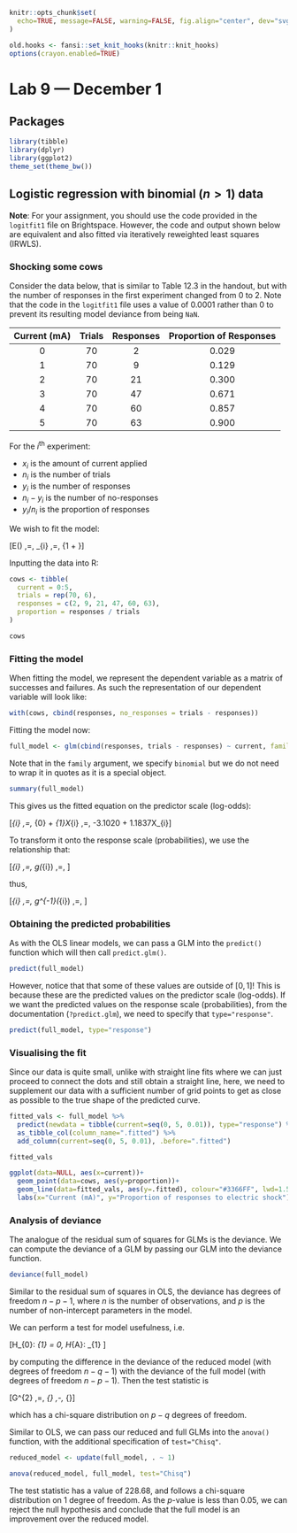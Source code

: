 ```r
knitr::opts_chunk$set(
  echo=TRUE, message=FALSE, warning=FALSE, fig.align="center", dev="svglite"
)

old.hooks <- fansi::set_knit_hooks(knitr::knit_hooks)
options(crayon.enabled=TRUE)
```

# Lab 9 &mdash; December 1

## Packages

```r
library(tibble)
library(dplyr)
library(ggplot2)
theme_set(theme_bw())
```


## Logistic regression with binomial ($n > 1$) data

**Note**: For your assignment, you should use the code provided in the `logitfit1` file on
Brightspace. However, the code and output shown below are equivalent and also fitted via
iteratively reweighted least squares (IRWLS).


### Shocking some cows

Consider the data below, that is similar to Table 12.3 in the handout, but with the number of
responses in the first experiment changed from 0 to 2. Note that the code in the `logitfit1` file
uses a value of 0.0001 rather than 0 to prevent its resulting model deviance from being `NaN`.

| Current (mA) | Trials | Responses | Proportion of Responses |
|:------------:|:------:|:---------:|:-----------------------:|
| 0            | 70     | 2         | 0.029                   |
| 1            | 70     | 9         | 0.129                   |
| 2            | 70     | 21        | 0.300                   |
| 3            | 70     | 47        | 0.671                   |
| 4            | 70     | 60        | 0.857                   |
| 5            | 70     | 63        | 0.900                   |

For the $i^{\text{th}}$ experiment:

- $x_{i}$ is the amount of current applied
- $n_{i}$ is the number of trials
- $y_{i}$ is the number of responses
- $n_{i} - y_{i}$ is the number of no-responses
- $y_{i} / n_{i}$ is the proportion of responses

We wish to fit the model:

\[E\left(\frac{y_{i}}{n_{i}}\right) \,=\, \theta_{i} \,=\, \frac{\exp{(\beta_{0} + \beta_{1}x)}}
{1 + \exp{(\beta_{0} + \beta_{1}x)}}\]

Inputting the data into R:

```r
cows <- tibble(
  current = 0:5,
  trials = rep(70, 6),
  responses = c(2, 9, 21, 47, 60, 63),
  proportion = responses / trials
)

cows
```


### Fitting the model

When fitting the model, we represent the dependent variable as a matrix of successes and failures.
As such the representation of our dependent variable will look like:

```r
with(cows, cbind(responses, no_responses = trials - responses))
```

Fitting the model now:

```r
full_model <- glm(cbind(responses, trials - responses) ~ current, family=binomial, data=cows)
```

Note that in the `family` argument, we specify `binomial` but we do not need to wrap it in quotes
as it is a special object.

```r
summary(full_model)
```

This gives us the fitted equation on the predictor scale (log-odds):

\[\widehat{\eta}_{i} \,=\, \widehat{\beta}_{0} + \widehat{\beta}_{1}X_{i} \,=\, -3.1020 + 1.1837X_{i}\]

To transform it onto the response scale (probabilities), we use the relationship that:

\[\widehat{\eta}_{i} \,=\, g(\widehat{\theta}_{i}) \,=\, \log{\left(\frac{\widehat{\theta}_{i}}{1 - \widehat{\theta}_{i}}\right)}\]

thus,

\[\widehat{\theta}_{i} \,=\, g^{-1}(\widehat{\eta}_{i}) \,=\, \frac{\exp{(\widehat{\eta}_{i})}}{1 + \exp{(\widehat{\eta}_{i})}}\]


### Obtaining the predicted probabilities

As with the OLS linear models, we can pass a GLM into the `predict()` function which will then
call `predict.glm()`.

```r
predict(full_model)
```

However, notice that that some of these values are outside of $[0,1]$! This is because these are
the predicted values on the predictor scale (log-odds). If we want the predicted values on the
response scale (probabilities), from the documentation (`?predict.glm`), we need to specify that
`type="response"`.

```r
predict(full_model, type="response")
```


### Visualising the fit

Since our data is quite small, unlike with straight line fits where we can just proceed to connect
the dots and still obtain a straight line, here, we need to supplement our data with a sufficient
number of grid points to get as close as possible to the true shape of the predicted curve.

```r
fitted_vals <- full_model %>%
  predict(newdata = tibble(current=seq(0, 5, 0.01)), type="response") %>%
  as_tibble_col(column_name=".fitted") %>%
  add_column(current=seq(0, 5, 0.01), .before=".fitted")

fitted_vals
```

```r
ggplot(data=NULL, aes(x=current))+
  geom_point(data=cows, aes(y=proportion))+
  geom_line(data=fitted_vals, aes(y=.fitted), colour="#3366FF", lwd=1.5, alpha=0.6)+
  labs(x="Current (mA)", y="Proportion of responses to electric shock")
```


### Analysis of deviance

The analogue of the residual sum of squares for GLMs is the deviance. We can compute the deviance
of a GLM by passing our GLM into the deviance function.

```r
deviance(full_model)
```

Similar to the residual sum of squares in OLS, the deviance has degrees of freedom $n - p - 1$,
where $n$ is the number of observations, and $p$ is the number of non-intercept parameters in the
model.

We can perform a test for model usefulness, i.e.

\[H_{0}: \beta_{1} = 0, \quad H_{A}: \beta_{1} \neq 0\]

by computing the difference in the deviance of the reduced model (with degrees of freedom
$n - q - 1$) with the deviance of the full model (with degrees of freedom $n - p - 1$). Then the
test statistic is

\[G^{2} \,=\, \mathcal{D}_{\text{reduced}} \,-\, \mathcal{D}_{\text{full}}\]

which has a chi-square distribution on $p - q$ degrees of freedom.

Similar to OLS, we can pass our reduced and full GLMs into the `anova()` function, with the
additional specification of `test="Chisq"`.

```r
reduced_model <- update(full_model, . ~ 1)

anova(reduced_model, full_model, test="Chisq")
```

The test statistic has a value of 228.68, and follows a chi-square distribution on 1 degree of
freedom. As the $p$-value is less than 0.05, we can reject the null hypothesis and conclude
that the full model is an improvement over the reduced model.

